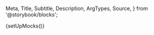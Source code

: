   Meta,
  Title,
  Subtitle,
  Description,
  ArgTypes,
  Source,
} from '@storybook/blocks';

{setUpMocks()}

<Meta
  title="Modular Checkout/Sub-components/Season Interruption Insurance"
  Components="justifi-season-interruption-insurance"
  of={JustifiSeasonInterruptionInsurance}
/>

<Title />

---

Component to render a formated list of season interruption insurance for the requested account.

# Index

---

- [Props, events and methods](#props-events-and-methods)
- [Authorization](#authorization)
- [Events usage](#events-usage)
- [CSS Parts for Styling](#css-parts-for-styling)
- [Example usage](#example-usage)
- [Behavior when disabled](#behavior-when-disabled)

# Props, events and methods

---

<p>
  When this component is used as a slot inside a <code>justifi-checkout</code>{' '}
  or <code>justifi-modular-checkout</code> component, the{' '}
  <code>checkout-id</code> and <code>auth-token</code> props are not required,
  as they will be inherited automatically.
</p>

<ArgTypes exclude={['Theme']} />

# Authorization

---

<p>
  Authorization is performed by passing a web component token as{' '}
  <code>auth-token</code>.
</p>
<ul>
  <li>
    <strong>Web Component Token</strong>: These tokens are generated by your
    backend services using the [Web Component Tokens
    API](https://docs.justifi.tech/api-spec#tag/Web-Component-Tokens/operation/CreateWebComponentToken).
    Each token can be scoped to perform a set number of actions and is active
    for 60 minutes. When creating a web component token for this specific
    component you'll need to use the role: `read:account:account_id` or
    `write:account:account_id`. Make sure the value for `account_id` matches the
    prop you also pass separately.
  </li>
</ul>

# Events usage

---

<Source dark language="html" code={codeExampleEventHandling} />

# CSS Parts for Styling

---

The Season Interruption Insurance component exposes several CSS parts for custom styling:

## Individual Element Parts

- `text` - Text elements (description, legal disclaimer)
- `text-danger` - Error text styling
- `heading-2` - Header text styling (via Header2 component)
- `label` - Radio button labels

## Component Structure Parts

- `insurance-container` - The main container wrapping the entire component
- `insurance-loading` - The loading state container

## Content Section Parts

- `insurance-header-section` - The header/title section
- `insurance-description-section` - The product description section
- `insurance-form-section` - The form section containing radio buttons
- `insurance-legal-disclaimer-section` - The legal disclaimer section

## Form Parts

- `insurance-form` - The form element
- `insurance-radio-group` - The container for radio button options
- `input-radio` - Radio button inputs (various states available)

### Example CSS Styling

<Source
  dark
  language="css"
  code={`/* Style the main container */

/* Style radio buttons */
::part(input-radio) {
border: 2px solid #007bff;
}

::part(input-radio-checked) {
background-color: #007bff;
}

/* Style text elements with proper inheritance */
::part(text) {
font-size: 0.875rem;
line-height: 1.4;
color: #333;
}

::part(text) * {
color: inherit !important;
}

/_ Style error text _/
::part(text-danger) {
color: #dc3545;
font-weight: 500;
}`}
/>

# Example Usage

---

<ComponentBox>
  <justifi-season-interruption-insurance
    checkout-id="123"
    auth-token="123abc"
  />
</ComponentBox>

---

<Source dark language="html" code={codeExampleFull} />

# Behavior when disabled

If the parent checkout's `payment_settings.insurance_payments` is `false`, this component will render nothing and emit a console warning to help with debugging. This allows you to include the component unconditionally without needing to hide it when the feature is disabled for a given checkout.
